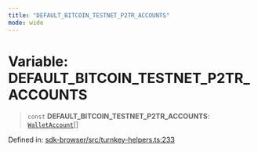 ```yaml
---
title: "DEFAULT_BITCOIN_TESTNET_P2TR_ACCOUNTS"
mode: wide
---
```

  
# Variable: DEFAULT\_BITCOIN\_TESTNET\_P2TR\_ACCOUNTS

> `const` **DEFAULT\_BITCOIN\_TESTNET\_P2TR\_ACCOUNTS**: [`WalletAccount`](../WalletAccount/readme)[]

Defined in: [sdk-browser/src/turnkey-helpers.ts:233](https://github.com/tkhq/sdk/blob/d88b5e1f9a6cca8e54e61f8a127aa90fcebeaa2e/packages/sdk-browser/src/turnkey-helpers.ts#L233)
